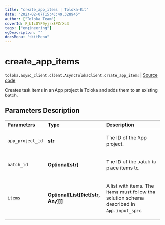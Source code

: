 ```yaml
---
title: "create_app_items | Toloka-Kit"
date: "2023-02-07T15:41:49.328945"
author: ["Toloka Team"]
coverId: F_bIcOYF9yjrxkPZrXc3
tags: ["engineering"]
ogDescription: ""
docsMenu: "tkitMenu"
---
```


# create_app_items
`toloka.async_client.client.AsyncTolokaClient.create_app_items` | [Source code](https://github.com/Toloka/toloka-kit/blob/v1.1.3/src/client/__init__.py#L0)

Creates task items in an App project in Toloka and adds them to an existing batch.

## Parameters Description

| Parameters | Type | Description |
| :----------| :----| :-----------|
`app_project_id`|**str**|<p>The ID of the App project.</p>
`batch_id`|**Optional\[str\]**|<p>The ID of the batch to place items to.</p>
`items`|**Optional\[List\[Dict\[str, Any\]\]\]**|<p>A list with items. The items must follow the solution schema described in `App.input_spec`.</p>